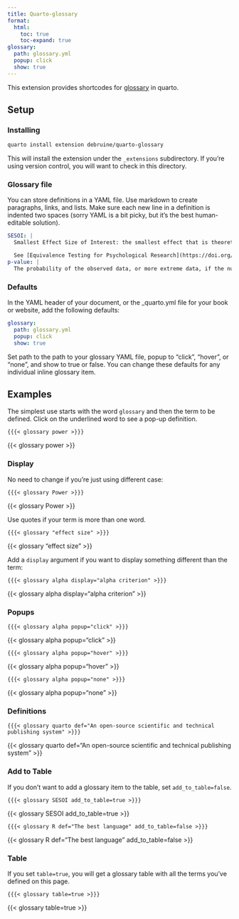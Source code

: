 ```yaml
---
title: Quarto-glossary
format: 
  html:
    toc: true
    toc-expand: true
glossary:
  path: glossary.yml
  popup: click
  show: true
---
```


This extension provides shortcodes for [glossary](https://github.com/debruine/quarto-glossary) in quarto.


## Setup

### Installing

```sh
quarto install extension debruine/quarto-glossary
```

This will install the extension under the `_extensions` subdirectory.
If you're using version control, you will want to check in this directory.


### Glossary file

You can store definitions in a YAML file. Use markdown to create paragraphs, links, and lists. Make sure each new line in a definition is indented two spaces (sorry YAML is a bit picky, but it's the best human-editable solution).

``` yaml
SESOI: |
  Smallest Effect Size of Interest: the smallest effect that is theoretically or practically meaningful

  See [Equivalence Testing for Psychological Research](https://doi.org/10.1177/2515245918770963) for a tutorial on methods for choosing an SESOI.
p-value: |
  The probability of the observed data, or more extreme data, if the null hypothesis is true. The lower the p-value, the higher the test statistic, and less likely it is to observe the data if the null hypothesis is true.
```

### Defaults

In the YAML header of your document, or the _quarto.yml file for your book or website, add the following defaults:

``` yaml
glossary:
  path: glossary.yml
  popup: click
  show: true
```

Set path to the path to your glossary YAML file, popup to "click", "hover", or "none", and show to true or false. You can change these defaults for any individual inline glossary item.


## Examples

The simplest use starts with the word `glossary` and then the term to be defined. Click on the underlined word to see a pop-up definition.

`{{{< glossary power >}}}`

{{< glossary power >}}


### Display

No need to change if you're just using different case:

`{{{< glossary Power >}}}`

{{< glossary Power >}}

Use quotes if your term is more than one word.

`{{{< glossary "effect size" >}}}`

{{< glossary "effect size" >}}

Add a `display` argument if you want to display something different than the term:

`{{{< glossary alpha display="alpha criterion" >}}}`

{{< glossary alpha display="alpha criterion" >}}

### Popups 

`{{{< glossary alpha popup="click" >}}}`

{{< glossary alpha popup="click" >}}

`{{{< glossary alpha popup="hover" >}}}`

{{< glossary alpha popup="hover" >}}

`{{{< glossary alpha popup="none" >}}}`

{{< glossary alpha popup="none" >}}

### Definitions

`{{{< glossary quarto def="An open-source scientific and technical publishing system" >}}}`

{{< glossary quarto def="An open-source scientific and technical publishing system" >}}

### Add to Table

If you don't want to add a glossary item to the table, set `add_to_table=false`.

`{{{< glossary SESOI add_to_table=true >}}}`

{{< glossary SESOI add_to_table=true >}}

`{{{< glossary R def="The best language" add_to_table=false >}}}`

{{< glossary R def="The best language" add_to_table=false >}}

### Table

If you set `table=true`, you will get a glossary table with all the terms you've defined on this page.

`{{{< glossary table=true >}}}`

{{< glossary table=true >}}
